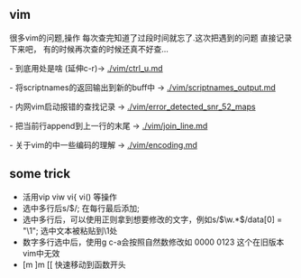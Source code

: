 == vim == 

很多vim的问题,操作 每次查完知道了过段时间就忘了.这次把遇到的问题 直接记录下来吧，
有的时候再次查的时候还真不好查...

- <C-U>到底用处是啥 (延伸c-r)-> [[./vim/ctrl_u.md]]

- 将scriptnames的返回输出到新的buff中 -> [[./vim/scriptnames_output.md]]

- 内网vim启动报错的查找记录 -> [[./vim/error_detected_snr_52_maps]]

- 把当前行append到上一行的末尾 -> [[./vim/join_line.md]]

- 关于vim的中一些编码的理解 -> [[./vim/encoding.md]]

== some trick ==
* 活用vip viw vi{ vi() 等操作
* 选中多行后s/$/; 在每行最后添加;
* 选中多行后，可以使用正则拿到想要修改的文字，例如s/\(\w.*\)/data[0] = "\1";  选中文本被粘贴到\1处
* 数字多行选中后，使用g c-a会按照自然数修改如 0000 0123 这个在旧版本vim中无效
* [m ]m [[ 快速移动到函数开头
